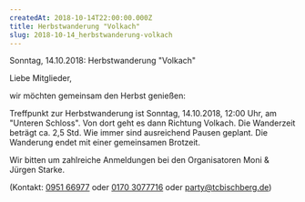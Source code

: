 ```yaml
---
createdAt: 2018-10-14T22:00:00.000Z
title: Herbstwanderung "Volkach"
slug: 2018-10-14_herbstwanderung-volkach
---
```

Sonntag, 14.10.2018: Herbstwanderung "Volkach"

Liebe Mitglieder,

wir möchten gemeinsam den Herbst genießen:

Treffpunkt zur Herbstwanderung ist Sonntag, 14.10.2018, 12:00 Uhr, am "Unteren Schloss".
Von dort geht es dann Richtung Volkach.
Die Wanderzeit beträgt ca. 2,5 Std.
Wie immer sind ausreichend Pausen geplant.
Die Wanderung endet mit einer gemeinsamen Brotzeit.

Wir bitten um zahlreiche Anmeldungen bei den Organisatoren Moni & Jürgen Starke.

(Kontakt: [0951 66977](tel:095166977) oder [0170 3077716](tel:01703077716) oder [party@tcbischberg.de](mailto:party@tcbischberg.de))
